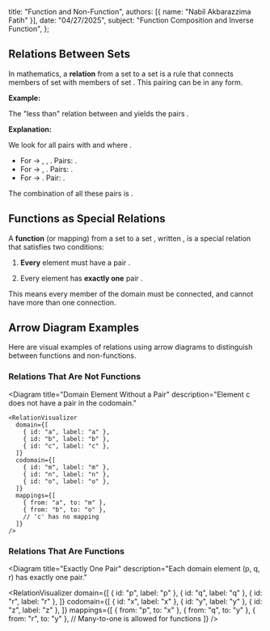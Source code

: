 
  title: "Function and Non-Function",
  authors: [{ name: "Nabil Akbarazzima Fatih" }],
  date: "04/27/2025",
  subject: "Function Composition and Inverse Function",
};

## Relations Between Sets

In mathematics, a **relation** from a set <InlineMath math="A" /> to a set <InlineMath math="B" /> is a rule that connects members of set <InlineMath math="A" /> with members of set <InlineMath math="B" />. This pairing can be in any form.

**Example:**

The "less than" relation between <InlineMath math="A = \{1, 2, 3\}" /> and <InlineMath math="B = \{1, 2, 3, 4\}" /> yields the pairs <InlineMath math="(1, 2), (1, 3), (1, 4), (2, 3), (2, 4), (3, 4)" />.

**Explanation:**

We look for all pairs <InlineMath math="(a, b)" /> with <InlineMath math="a \in A" /> and <InlineMath math="b \in B" /> where <InlineMath math="a < b" />.

- For <InlineMath math="a=1" /> -> <InlineMath math="1 < 2" />, <InlineMath math="1 < 3" />, <InlineMath math="1 < 4" />. Pairs: <InlineMath math="(1, 2), (1, 3), (1, 4)" />.
- For <InlineMath math="a=2" /> -> <InlineMath math="2 < 3" />, <InlineMath math="2 < 4" />. Pairs: <InlineMath math="(2, 3), (2, 4)" />.
- For <InlineMath math="a=3" /> -> <InlineMath math="3 < 4" />. Pair: <InlineMath math="(3, 4)" />.

The combination of all these pairs is <InlineMath math="\{(1, 2), (1, 3), (1, 4), (2, 3), (2, 4), (3, 4)\}" />.

## Functions as Special Relations

A **function** (or mapping) <InlineMath math="f" /> from a set <InlineMath math="A" /> to a set <InlineMath math="B" />, written <InlineMath math="f: A \to B" />, is a special relation that satisfies two conditions:

1.  **Every** element <InlineMath math="x \in A" /> must have a pair <InlineMath math="y \in B" />.

    <BlockMath math="\forall x \in A, \exists y \in B \text{ such that } (x, y) \in f" />

2.  Every element <InlineMath math="x \in A" /> has **exactly one** pair <InlineMath math="y \in B" />.

    <BlockMath math="\text{If } (x, y_1) \in f \text{ and } (x, y_2) \in f, \text{ then } y_1 = y_2" />

This means every member of the domain must be connected, and cannot have more than one connection.

## Arrow Diagram Examples

Here are visual examples of relations using arrow diagrams to distinguish between functions and non-functions.

### Relations That Are Not Functions

<div className="flex flex-col gap-4">
  <Diagram
    title="One to Many"
    description="Element b has more than one pair (m and n)."
  >
    <RelationVisualizer
      domain={[
        { id: "a", label: "a" },
        { id: "b", label: "b" },
        { id: "c", label: "c" },
      ]}
      codomain={[
        { id: "m", label: "m" },
        { id: "n", label: "n" },
      ]}
      mappings={[
        { from: "a", to: "m" },
        { from: "b", to: "m" },
        { from: "b", to: "n" },
        { from: "c", to: "n" },
      ]}
    />
  </Diagram>

  <Diagram
    title="Domain Element Without a Pair"
    description="Element c does not have a pair in the codomain."
  >
    <RelationVisualizer
      domain={[
        { id: "a", label: "a" },
        { id: "b", label: "b" },
        { id: "c", label: "c" },
      ]}
      codomain={[
        { id: "m", label: "m" },
        { id: "n", label: "n" },
        { id: "o", label: "o" },
      ]}
      mappings={[
        { from: "a", to: "m" },
        { from: "b", to: "o" },
        // 'c' has no mapping
      ]}
    />
  </Diagram>
</div>

### Relations That Are Functions

<Diagram
  title="Exactly One Pair"
  description="Each domain element (p, q, r) has exactly one pair."
>
  <RelationVisualizer
    domain={[
      { id: "p", label: "p" },
      { id: "q", label: "q" },
      { id: "r", label: "r" },
    ]}
    codomain={[
      { id: "x", label: "x" },
      { id: "y", label: "y" },
      { id: "z", label: "z" },
    ]}
    mappings={[
      { from: "p", to: "x" },
      { from: "q", to: "y" },
      { from: "r", to: "y" }, // Many-to-one is allowed for functions
    ]}
  />
</Diagram>
